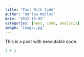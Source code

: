 ```yaml
---
title: "Post With Code"
author: "Harlow Malloc"
date: "2022-10-05"
categories: [news, code, analysis]
image: "image.jpg"
---
```


This is a post with executable code.

```r
1 + 1
```
